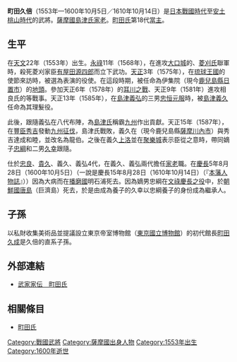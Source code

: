 {{unreferenced|time=2016-10-10T06:50:53+00:00}}
{{日本武士
|名稱= 町田 久倍
|圖片名稱= 
|圖片大小= 
|圖片說明= 
|時代= [[日本戰國時代|日本戰國時代]]—[[安土桃山時代|安土桃山時代]]
|出生日期= [[天文_(後奈良天皇)|天文]]22年（1553年）
|出生地點= 
|逝世日期= [[慶長|慶長]]5年8月28日（1600年10月5日）或慶長15年8月28日（1610年10月14日）（『[[本藩人物誌|本藩人物誌]]』）
|逝世地點= 
|假名= 
|羅馬字= 
|幼名= 助太郎
|改名= 
|别名= 久增
|諡号= 
|神号= 
|戒名= 存松<BR>惟仙宗逢居士
|洗禮名= 
|墓所= [[鹿兒島縣|鹿兒島縣]][[伊佐市|伊佐市]]的[[永福寺|永福寺]]
|朝廷官位= [[伊賀守|伊賀守]]、[[出羽守|出羽守]]
|幕府職位= 
|主君= [[島津忠良|島津忠良]]→[[島津貴久|貴久]]→[[島津義久|義久]]→[[島津義弘|義弘]]
|藩= 
|氏族= [[島津氏|島津氏]]庶流[[町田氏|町田氏]]（石谷氏（『本藩人物誌』））
|父母= 父：[[町田久德|町田久德]]<BR>母：[[伊集院久盈|伊集院久盈]]的女兒
|養父= 
|養母= 
|兄弟= 弟：[[町田久政|久政]]
|姐妹= 
|正室= 不詳
|側室= 
|嗣子= [[町田忠綱|忠綱]]、'''[[町田久幸|久幸]]'''
|嗣女= 
|養子= 
|養女= 
}}
{{japanese|japanese=町田 久倍|kana=まちだ ひさます|romaji=Machida Hisamasu}}
'''町田久倍'''（1553年—1600年10月5日／1610年10月14日）是[[日本戰國時代|日本戰國時代]]至[[安土桃山時代|安土桃山時代]]的武將。[[薩摩國|薩摩國]][[島津氏|島津氏]][[家老|家老]]。[[町田氏|町田氏]]第18代[[當主|當主]]。

== 生平 ==
在[[天文_(後奈良天皇)|天文]]22年（1553年）出生。[[永祿|永祿]]11年（1568年），在進攻[[大口城|大口城]]的{{tsl|ja|相良氏}}、[[菱刈氏|菱刈氏]]聯軍時，殺死菱刈家臣[[有屋田源四郎|有屋田源四郎]]而立下武功。[[天正_(日本)|天正]]3年（1575年），在[[琉球王國|琉球王國]]的使節來訪時，被選為表演{{tsl|ja|犬追物}}的役使。在這段時期，被任命為伊集院（現今[[鹿兒島縣|鹿兒島縣]][[日置市|日置市]]{{tsl|ja|伊集院町}}）的[[地頭|地頭]]。參加天正6年（1578年）的[[耳川之戰|耳川之戰]]、天正9年（1581年）進攻相良氏的{{tsl|ja|水俣城}}等戰事。天正13年（1585年），在[[島津義弘|島津義弘]]的三男[[島津忠恒|忠恒]][[元服|元服]]時，被[[島津義久|島津義久]]任命為其理髮役。

此後，跟隨義弘在八代布陣，為[[島津氏|島津氏]]稱霸[[九州_(日本)|九州]]作出貢獻。天正15年（1587年），在[[豐臣秀吉|豐臣秀吉]]發動[[九州征伐|九州征伐]]，島津氏戰敗，義久在{{tsl|ja|泰平寺}}（現今鹿兒島縣[[薩摩川內市|薩摩川內市]]）與秀吉達成和睦，並改名為龍伯。之後在義久[[上洛|上洛]]並在[[聚樂城|聚樂城]]表示臣從之意時，帶同嫡子[[町田忠綱|忠綱]]和二男[[町田久幸|久幸]]跟隨。

仕於[[島津忠良|忠良]]、[[島津貴久|貴久]]、義久、義弘4代，在義久、義弘兩代擔任[[家老|家老]]職。在[[慶長|慶長]]5年8月28日（1600年10月5日）（一說是慶長15年8月28日（1610年10月14日）（『[[本藩人物誌|本藩人物誌]]』））因為大病而在[[播磨國|播磨國]]明石浦死去。因為嫡男忠綱在[[文祿慶長之役|文祿慶長之役]]中，於[[朝鮮國|朝鮮國]][[巨濟島|唐島]]（巨濟島）死去，於是由成為{{tsl|ja|肥後氏}}養子的久幸以忠綱養子的身份成為繼承人。

== 子孫 ==
以私財收集美術品並提議設立東京帝室博物館（[[東京國立博物館|東京國立博物館]]）的初代館長[[町田久成|町田久成]]是久倍的直系子孫。

== 外部連結 ==
*[http://www2.harimaya.com/sengoku/html/s_matida.html 武家家伝＿町田氏] {{Wayback|url=http://www2.harimaya.com/sengoku/html/s_matida.html |date=20160829134440 }}

== 相關條目 ==
*[[町田氏|町田氏]]

[[Category:戰國武將|Category:戰國武將]]
[[Category:薩摩國出身人物|Category:薩摩國出身人物]]
[[Category:1553年出生|Category:1553年出生]]
[[Category:1600年逝世|Category:1600年逝世]]